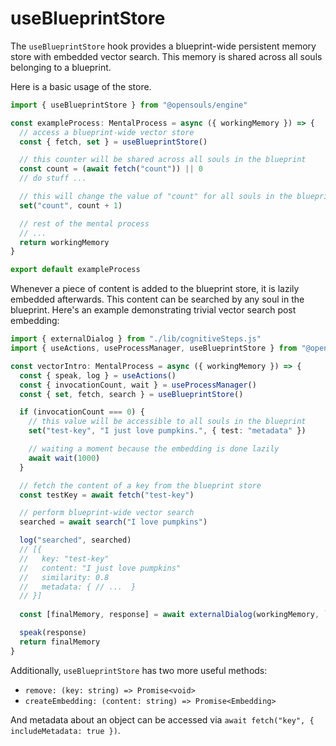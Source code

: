 # useBlueprintStore

The `useBlueprintStore` hook provides a blueprint-wide persistent memory store with embedded vector search. This memory is shared across all souls belonging to a blueprint.

Here is a basic usage of the store.

```typescript filename="exampleProcess.ts"
import { useBlueprintStore } from "@opensouls/engine"

const exampleProcess: MentalProcess = async ({ workingMemory }) => {
  // access a blueprint-wide vector store
  const { fetch, set } = useBlueprintStore()

  // this counter will be shared across all souls in the blueprint
  const count = (await fetch("count")) || 0
  // do stuff ...

  // this will change the value of "count" for all souls in the blueprint
  set("count", count + 1)

  // rest of the mental process
  // ...
  return workingMemory
}

export default exampleProcess
```

Whenever a piece of content is added to the blueprint store, it is lazily embedded afterwards. This content can be searched by any soul in the blueprint. Here's an example demonstrating trivial vector search post embedding:

```typescript filename="vectorIntro.ts"
import { externalDialog } from "./lib/cognitiveSteps.js"
import { useActions, useProcessManager, useBlueprintStore } from "@opensouls/engine"

const vectorIntro: MentalProcess = async ({ workingMemory }) => {
  const { speak, log } = useActions()
  const { invocationCount, wait } = useProcessManager()
  const { set, fetch, search } = useBlueprintStore()

  if (invocationCount === 0) {
    // this value will be accessible to all souls in the blueprint
    set("test-key", "I just love pumpkins.", { test: "metadata" })

    // waiting a moment because the embedding is done lazily
    await wait(1000)
  }

  // fetch the content of a key from the blueprint store
  const testKey = await fetch("test-key")

  // perform blueprint-wide vector search
  searched = await search("I love pumpkins")

  log("searched", searched)
  // [{
  //   key: "test-key"
  //   content: "I just love pumpkins"
  //   similarity: 0.8
  //   metadata: { // ...  }
  // }]
  
  const [finalMemory, response] = await externalDialog(workingMemory, `Communicate the following: ${testKey}`)

  speak(response)
  return finalMemory
}
```

Additionally, `useBlueprintStore` has two more useful methods:
- `remove: (key: string) => Promise<void>`
- `createEmbedding: (content: string) => Promise<Embedding>`

And metadata about an object can be accessed via `await fetch("key", { includeMetadata: true })`.